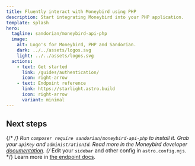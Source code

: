 ```yaml
---
title: Fluently interact with Moneybird using PHP
description: Start integrating Moneybird into your PHP application.
template: splash
hero:
  tagline: sandorian/moneybird-api-php
  image:
    alt: Logo's for Moneybird, PHP and Sandorian.
    dark: ../../assets/logos.svg
    light: ../../assets/logos.svg
  actions:
    - text: Get started
      link: /guides/authentication/
      icon: right-arrow
    - text: Endpoint reference
      link: https://starlight.astro.build
      icon: right-arrow
      variant: minimal
---
```



## Next steps

{/* <CardGrid stagger> */}
<CardGrid>
	<Card title="Install moneybird-api-php" icon="download">
		Run `composer require sandorian/moneybird-api-php` to install it.
	</Card>
	<Card title="Authenticate" icon="seti:license">
		Grab your `apiKey` and `administrationId`. Read more in the Moneybird developer [documentation](https://developer.moneybird.com/authentication/).
	</Card>
	{/* <Card title="Configure your site" icon="setting">
		Edit your `sidebar` and other config in `astro.config.mjs`.
	</Card> */}
	<Card title="Read the docs" icon="open-book">
		Learn more in [the endpoint docs](/reference/example/).
	</Card>
</CardGrid>
